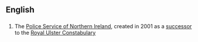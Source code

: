 ==English==
==={{initialism}}===
# The [[w:PSNI|Police Service of Northern Ireland]], created in 2001 as a [[successor]] to the  [[w:Royal Ulster Constabulary|Royal Ulster Constabulary]]